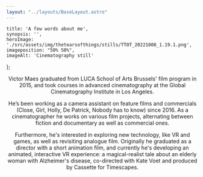```yaml
---
layout: "../layouts/BaseLayout.astro"
---
```

    title: 'A few words about me',
    synopsis: '',
    heroImage: './src/assets/img/thetearsofthings/stills/TTOT_20221008_1.19.1.png',
    imageposition: "50% 50%",
    imageAlt: 'Cinematography still'
};

<center>

<ProjectHero title={meta.title} synopsis={meta.synopsis} heroImage={meta.heroImage} alt={meta.imageAlt} imageposition={meta.imageposition} />

<article class="prose mt-5 text-base-100" data-aos="fade-up" data-aos-duration="600">

Victor Maes graduated from LUCA School of Arts Brussels' film program in 2015, and took courses in advanced cinematography at the Global Cinematography Institute in Los Angeles.

He’s been working as a camera assistant on feature films and commercials (Close, Girl, Holly, De Patrick, Nobody has to know) since 2016. As a cinematographer he works on various film projects, alternating between fiction and documentary as well as commercial ones. 

Furthermore, he's interested in exploring new technology, like VR and games, as well as revisiting analogue film. Originally he graduated as a director with a short animation film, and currently he's developing an animated, interactive VR experience: a magical-realist tale about an elderly woman with Alzheimer's disease, co-directed with Kate Voet and produced by Cassette for Timescapes.
</article>

<section class="hero" >
    <div id="credits" class="hero-content grid grid-cols-2 gap-2 text-base-200" data-aos="fade-up" data-aos-duration="600">            
        <CreditsItem crewfunction="Email" crewname="hello@victormaes.com" />
        <CreditsItem crewfunction="Instagram" crewname="@monsieur_musclaira" />
        <CreditsItem crewfunction="IMDb" crewname="www.imdb.com/name/nm4866929" />
    </div>  
</section>

<section class="hero">
    <div class="hero-content" data-te-lightbox-init>  
        <ContentPicture image="./src/assets/img/thetearsofthings/stills/TTOT_20212101_1.1.1.png" alt={meta.imageAlt} />
    </div>
</section>

</center>
